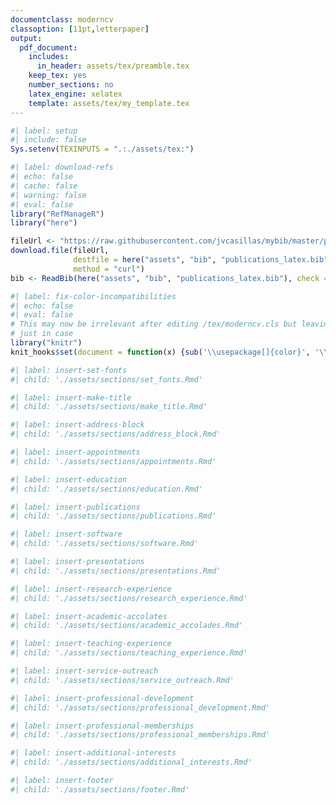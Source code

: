 ```yaml
---
documentclass: moderncv
classoption: [11pt,letterpaper]
output:
  pdf_document:
    includes:
      in_header: assets/tex/preamble.tex
    keep_tex: yes
    number_sections: no
    latex_engine: xelatex
    template: assets/tex/my_template.tex
---
```


```r
#| label: setup 
#| include: false
Sys.setenv(TEXINPUTS = ".:./assets/tex:")
```

```r
#| label: download-refs
#| echo: false
#| cache: false
#| warning: false
#| eval: false
library("RefManageR")
library("here")

fileUrl <- "https://raw.githubusercontent.com/jvcasillas/mybib/master/publications_latex.bib"
download.file(fileUrl, 
              destfile = here("assets", "bib", "publications_latex.bib"), 
              method = "curl")
bib <- ReadBib(here("assets", "bib", "publications_latex.bib"), check = FALSE)
```

```r
#| label: fix-color-incompatibilities
#| echo: false
#| eval: false
# This may now be irrelevant after editing /tex/moderncv.cls but leaving
# just in case
library("knitr")
knit_hooks$set(document = function(x) {sub('\\usepackage[]{color}', '\\usepackage[table]{xcolor}', x, fixed = TRUE)})
```

```r
#| label: insert-set-fonts
#| child: './assets/sections/set_fonts.Rmd'
```

```r
#| label: insert-make-title
#| child: './assets/sections/make_title.Rmd'
```

```r
#| label: insert-address-block
#| child: './assets/sections/address_block.Rmd'
```

```r
#| label: insert-appointments
#| child: './assets/sections/appointments.Rmd'
```

```r
#| label: insert-education
#| child: './assets/sections/education.Rmd'
```

```r
#| label: insert-publications
#| child: './assets/sections/publications.Rmd'
```

```r
#| label: insert-software
#| child: './assets/sections/software.Rmd'
```

```r
#| label: insert-presentations
#| child: './assets/sections/presentations.Rmd'
```

```r
#| label: insert-research-experience
#| child: './assets/sections/research_experience.Rmd'
```

```r
#| label: insert-academic-accolates
#| child: './assets/sections/academic_accolades.Rmd'
```

```r
#| label: insert-teaching-experience
#| child: './assets/sections/teaching_experience.Rmd'
```

```r
#| label: insert-service-outreach
#| child: './assets/sections/service_outreach.Rmd'
```

```r
#| label: insert-professional-development
#| child: './assets/sections/professional_development.Rmd'
```

```r
#| label: insert-professional-memberships
#| child: './assets/sections/professional_memberships.Rmd'
```

```r
#| label: insert-additional-interests
#| child: './assets/sections/additional_interests.Rmd'
```

```r
#| label: insert-footer
#| child: './assets/sections/footer.Rmd'
```

\bibliographystyle{apalike}
\nobibliography{assets/bib/publications_latex}
